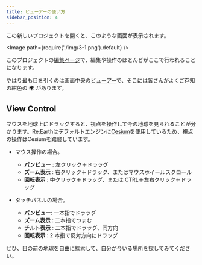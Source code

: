 ```yaml
---
title: ビューアーの使い方
sidebar_position: 4
---
```


この新しいプロジェクトを開くと、このような画面が表示されます。

<Image path={require('./img/3-1.png').default} />

このプロジェクトの[編集ページ](/user-manual/getting-started/understanding-reearth-ui/editor)で、編集や操作のほとんどがここで行われることになります。

やはり最も目を引くのは画面中央の[ビューアー](/user-manual/getting-started/understanding-reearth-ui/editor#viewer)で、そこには皆さんがよくご存知の紺色の :earth_africa: があります。

## View Control

マウスを地球上にドラッグすると、視点を操作して今の地球を見られることが分かります。Re:Earthはデフォルトエンジンに[Cesium](https://cesium.com/)を使用しているため、視点の操作はCesiumを踏襲しています。

- マウス操作の場合。
  - **パンビュー** : 左クリック＋ドラッグ
  - **ズーム表示** : 右クリック＋ドラッグ、またはマウスホイールスクロール
  - **回転表示** : 中クリック＋ドラッグ、または CTRL＋左右クリック＋ドラッグ

- タッチパネルの場合。
  - **パンビュー**: 一本指でドラッグ
  - **ズーム表示** : 二本指でつまむ
  - **チルト表示** : 二本指でドラッグ、同方向
  - **回転表示** : 2 本指で反対方向にドラッグ

ぜひ、目の前の地球を自由に探索して、自分が今いる場所を探してみてください。

